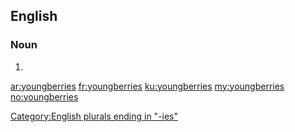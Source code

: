 ==English==

===Noun===
{{head|en|plural}}

# {{plural of|youngberry|lang=en|nocat=1}}

[[Category:English plurals ending in "-ies"]]

[[ar:youngberries]]
[[fr:youngberries]]
[[ku:youngberries]]
[[my:youngberries]]
[[no:youngberries]]